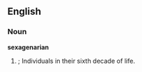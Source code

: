 ==English==

===Noun===
'''sexagenarian''' 

# {{plural of|[[sexagenarian]]}}; Individuals in their sixth decade of life.